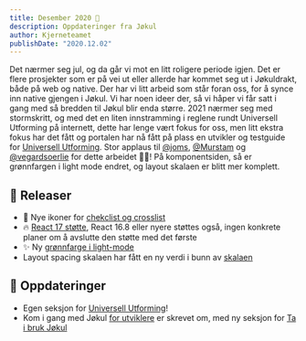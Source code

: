 ```yaml
---
title: Desember 2020 🤶
description: Oppdateringer fra Jøkul 
author: Kjerneteamet
publishDate: "2020.12.02"
---
```


Det nærmer seg jul, og da går vi mot en litt roligere periode igjen. Det er flere prosjekter som er på vei ut eller allerde har kommet seg ut i Jøkuldrakt, både på web og native. Der har vi litt arbeid som står foran oss, for å synce inn native gjengen i Jøkul. Vi har noen ideer der, så vi håper vi får satt i gang med så bredden til Jøkul blir enda større. 2021 nærmer seg med stormskritt, og med det en liten innstramming i reglene rundt Universell Utforming på internett, dette har lenge vært fokus for oss, men litt ekstra fokus har det fått og portalen har nå fått på plass en utvikler og testguide for [Universell Utforming](/komigang/uu). Stor applaus til [@joms](https://github.com/joms), [@Murstam](https://github.com/murstam) og [@vegardsoerlie](https://github.com/vegardsoerlie) for dette arbeidet 👏👏! På komponentsiden, så er grønnfargen i light mode endret, og layout skalaen er blitt mer komplett.

## 🌱 Releaser
- 💅 Nye ikoner for [chekclist og crosslist](https://github.com/fremtind/jokul/pull/1649)
- 🔥 [React 17 støtte](https://github.com/fremtind/jokul/pull/1628), React 16.8 eller nyere støttes også, ingen konkrete planer om å avslutte den støtte med det første
- ✨ Ny [grønnfarge i light-mode](https://github.com/fremtind/jokul/pull/1614)
-  Layout spacing skalaen har fått en ny verdi i bunn av [skalaen](https://github.com/fremtind/jokul/pull/1615)

## 📰 Oppdateringer
- Egen seksjon for [Universell Utforming](/komigang/uu)!
- Kom i gang med Jøkul [for utviklere](/komigang/utvikling) er skrevet om, med ny seksjon for [Ta i bruk Jøkul](/komigang/bygg)
